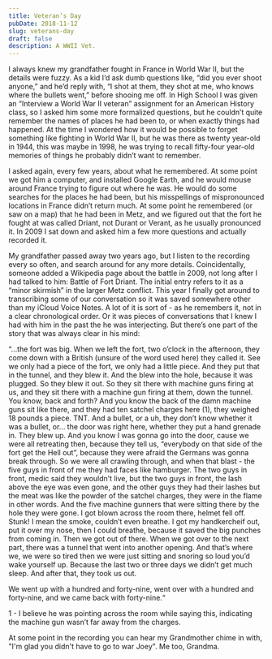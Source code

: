 ```yaml
---
title: Veteran’s Day
pubDate: 2018-11-12
slug: veterans-day
draft: false
description: A WWII Vet.
---
```


I always knew my grandfather fought in France in World War II, but the details were fuzzy. As a kid I’d ask dumb questions like, “did you ever shoot anyone,” and he’d reply with, “I shot at them, they shot at me, who knows where the bullets went,” before shooing me off. In High School I was given an “Interview a World War II veteran” assignment for an American History class, so I asked him some more formalized questions, but he couldn’t quite remember the names of places he had been to, or when exactly things had happened. At the time I wondered how it would be possible to forget something like fighting in World War II, but he was there as twenty year-old in 1944, this was maybe in 1998, he was trying to recall fifty-four year-old memories of things he probably didn’t want to remember.

I asked again, every few years, about what he remembered. At some point we got him a computer, and installed Google Earth, and he would mouse around France trying to figure out where he was. He would do some searches for the places he had been, but his misspellings of mispronounced locations in France didn’t return much. At some point he remembered (or saw on a map) that he had been in Metz, and we figured out that the fort he fought at was called Driant, not Durant or Verant, as he usually pronounced it. In 2009 I sat down and asked him a few more questions and actually recorded it.

My grandfather passed away two years ago, but I listen to the recording every so often, and search around for any more details. Coincidentally, someone added a Wikipedia page about the battle in 2009, not long after I had talked to him: Battle of Fort Driant. The initial entry refers to it as a “minor skirmish” in the larger Metz conflict. This year I finally got around to transcribing some of our conversation so it was saved somewhere other than my iCloud Voice Notes. A lot of it is sort of - as he remembers it, not in a clear chronological order. Or it was pieces of conversations that I knew I had with him in the past the he was interjecting. But there’s one part of the story that was always clear in his mind:

“...the fort was big. When we left the fort, two o’clock in the afternoon, they come down with a British (unsure of the word used here) they called it. See we only had a piece of the fort, we only had a little piece. And they put that in the tunnel, and they blew it. And the blew into the hole, because it was plugged. So they blew it out. So they sit there with machine guns firing at us, and they sit there with a machine gun firing at them, down the tunnel. You know, back and forth? And you know the back of the damn machine guns sit like there, and they had ten satchel charges here (1), they weighed 18 pounds a piece. TNT. And a bullet, or a uh, they don’t know whether it was a bullet, or... the door was right here, whether they put a hand grenade in. They blew up. And you know I was gonna go into the door, cause we were all retreating then, because they tell us, “everybody on that side of the fort get the Hell out”, because they were afraid the Germans was gonna break through. So we were all crawling through, and when that blast - the five guys in front of me they had faces like hamburger. The two guys in front, medic said they wouldn’t live, but the two guys in front, the lash above the eye was even gone, and the other guys they had their lashes but the meat was like the powder of the satchel charges, they were in the flame in other words. And the five machine gunners that were sitting there by the hole they were gone. I got blown across the room there, helmet fell off. Stunk! I mean the smoke, couldn’t even breathe. I got my handkercheif out, put it over my nose, then I could breathe, because it saved the big punches from coming in. Then we got out of there. When we got over to the next part, there was a tunnel that went into another opening. And that’s where we, we were so tired then we were just sitting and snoring so loud you’d wake yourself up. Because the last two or three days we didn’t get much sleep. And after that, they took us out.

We went up with a hundred and forty-nine, went over with a hundred and forty-nine, and we came back with forty-nine.“

1 - I believe he was pointing across the room while saying this, indicating the machine gun wasn’t far away from the charges.

At some point in the recording you can hear my Grandmother chime in with, "I'm glad you didn't have to go to war Joey". Me too, Grandma.
